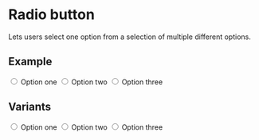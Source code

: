 

<Meta title="Components/Radio button" component={Input} />

# Radio button

Lets users select one option from a selection of multiple different options.

## Example

<Canvas>
  <Story name="Default">
    <Label htmlFor="optionOne">
      <Input type="radio" id="optionOne" name="option" value="optionOne" />
      Option one
    </Label>
    <Label htmlFor="optionTwo">
      <Input type="radio" id="optionTwo" name="option" value="optionTwo" />
      Option two
    </Label>
    <Label htmlFor="optionThree">
      <Input type="radio" id="optionThree" name="option" value="optionThree" />
      Option three
    </Label>
  </Story>
</Canvas>

## Variants

<Canvas>
  <Story name="Boxy">
    <Label htmlFor="optionOne" style={{
      padding: '2.5em 1.5em',
      border: '1px solid ${colors.bordersLight}',
      flex: '1 1 33.3333333%',
      cursor: 'pointer',
      display: 'flex',
      background: '#fff',
      color: '${colors.textLight}',
      position: 'relative',
      transition: 'padding 200ms ease-in-out',
      'flex-direction': 'column',
      'box-shadow': '0 2px 2px 0 rgba(0, 0, 0, 0.18)',
      'border-radius': '4px',
      'margin-bottom': '20px',
      }}>
      <Input
        type="radio"
        variant="boxy"
        id="optionOne"
        name="option"
        value="optionOne"
      />
      Option one
    </Label>
    <Label htmlFor="optionTwo" style={{
      padding: '2.5em 1.5em',
      border: '1px solid ${colors.bordersLight}',
      flex: '1 1 33.3333333%',
      cursor: 'pointer',
      display: 'flex',
      background: '#fff',
      color: '${colors.textLight}',
      position: 'relative',
      transition: 'padding 200ms ease-in-out',
      'flex-direction': 'column',
      'box-shadow': '0 2px 2px 0 rgba(0, 0, 0, 0.18)',
      'border-radius': '4px',
      'margin-bottom': '20px',
      }}>
      <Input
        type="radio"
        variant="boxy"
        id="optionTwo"
        name="option"
        value="optionTwo"
      />
      Option two
    </Label>
    <Label htmlFor="optionThree" style={{
      padding: '2.5em 1.5em',
      border: '1px solid ${colors.bordersLight}',
      flex: '1 1 33.3333333%',
      cursor: 'pointer',
      display: 'flex',
      background: '#fff',
      color: '${colors.textLight}',
      position: 'relative',
      transition: 'padding 200ms ease-in-out',
      'flex-direction': 'column',
      'box-shadow': '0 2px 2px 0 rgba(0, 0, 0, 0.18)',
      'border-radius': '4px',
      'margin-bottom': '20px',
      }}>
      <Input
        type="radio"
        variant="boxy"
        id="optionThree"
        name="option"
        value="optionThree"
      />
      Option three
    </Label>
  </Story>
</Canvas>

